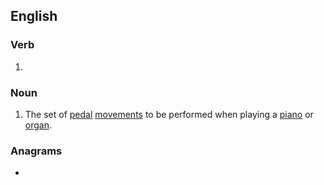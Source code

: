 ==English==

===Verb===
{{head|en|present participle}}

# {{present participle of|pedal|lang=en|nocat=1}}

===Noun===
{{en-noun}}

# {{lb|en|music}} The set of [[pedal]] [[movement]]s to be performed when playing a [[piano]] or [[organ]].

===Anagrams===
* {{anagrams|en|pleading}}